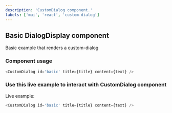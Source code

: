 ---
description: 'CustomDialog component.'
labels: ['mui', 'react', 'custom-dialog']
---


## Basic DialogDisplay component

Basic example that renders a custom-dialog

### Component usage

```js
<CustomDialog id='basic' title={title} content={text} />
```

### Use this live example to interact with CustomDialog component

Live example:

```js live
<CustomDialog id='basic' title={title} content={text} />
```
